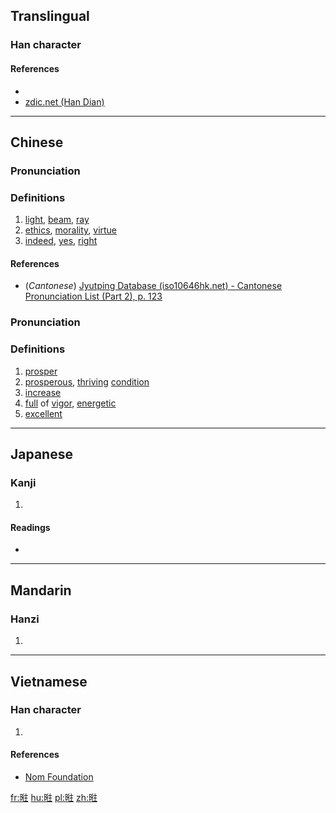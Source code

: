==Translingual==

===Han character===
{{Han char|rn=72|rad=日|as=08|sn=12|four=60014|canj=AHOG|ids=⿰日往}}

====References====
* {{Han ref|kx=0497.311|dkj=14014|hdz=21519.040|uh=6680|ud=26240|bh=D9A4|bd=55716}}
*[http://www.zdic.net/z/1b/js/6680.htm zdic.net (Han Dian)]

----

==Chinese==
{{zh-forms}}

===Pronunciation===
{{zh-pron
|m=wǎng
|c=wong2
|mc=y
|oc=y
|ma=
|cat=n,part,intj,adv
}}

===Definitions===

# [[light]], [[beam]], [[ray]]
# [[ethics]], [[morality]], [[virtue]]
# [[indeed]], [[yes]], [[right]]

====References====
*(''Cantonese'') [http://www.iso10646hk.net/jp/document/download.jsp Jyutping Database (iso10646hk.net) - Cantonese Pronunciation List (Part 2), p. 123]

===Pronunciation===
{{zh-pron
|m=wàng
|c=wong6
|ma=
|cat=v,a
}}

===Definitions===

# [[prosper]]
# [[prosperous]], [[thriving]] [[condition]]
# [[increase]]
# [[full]] of [[vigor]], [[energetic]]
# [[excellent]]

----

==Japanese==

===Kanji===
{{ja-kanji|grade=|rs=日08}}

# {{defn|lang=ja|sort=日08}}

====Readings====
* {{ja-readings|on=[[おう]] (ō), [[きょう]] (kyō), [[ごう]] (gō)|kun=[[かがやきうつくしい]] (kagayakiutsukushii)}}

----

==Mandarin==

===Hanzi===
{{cmn-hanzi|pin=[[wǎng]] ([[wang3]])|wg=wang<sup>3</sup>}}

# {{defn|lang=cmn|sort=日08}}

----

==Vietnamese==

===Han character===
{{vi-readings|rs=日08| hanviet = vạng}}

# {{defn|lang=vi|sort=日08}}

====References====
*[http://nomfoundation.org/common/nom_details.php?codepoint=6680 Nom Foundation]

[[fr:暀]]
[[hu:暀]]
[[pl:暀]]
[[zh:暀]]